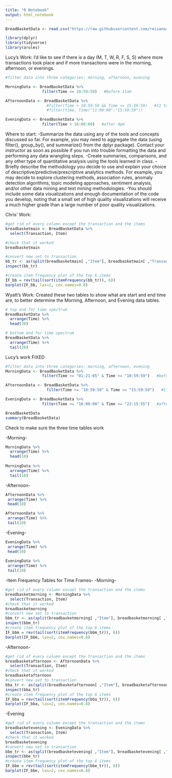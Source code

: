 ```yaml
---
title: "R Notebook"
output: html_notebook
---
```


```r
BreadBasketData <- read.csv("https://raw.githubusercontent.com/reisanar/datasets/master/BreadBasket.csv")
```


```r
library(dplyr)
library(tidyverse)
library(arules)
```

Lucy's Work:
I'd like to see if there is a day (M, T, W, R, F, S, S) where more transactions took place and if more transactions were in the morning, afternoon, or evenings.

```r
#filter data into three categories: morning, afternoon, evening

MorningData <- BreadBasketData %>% 
                filter(Time <= 10:59:59)   #before 11am

AfternoonData <- BreadBasketData %>% 
                  #filter(Time > 10:59:59 && Time <= 15:59:59)   #11 to 4pm
                  #filter(time, Time("11:00:00":"15:59:59"))

EveningData <- BreadBasketData %>% 
                filter(Time > 16:00:00)   #after 4pm
```


Where to start:
-Summarize the data using any of the tools and concepts discussed so far. For example, you may need to aggregate the data (using filter(), group_by(), and summarize() from the dplyr package). Contact your instructor as soon as possible if you run into trouble formatting the data and performing any data wrangling steps.
-Create summaries, comparisons, and any other type of quantitative analysis using the tools learned in class.
-Briefly describe the methodology you decide to use and explain your choice of descriptive/predictive/prescriptive analytics methods. For example, you may decide to explore clustering methods, association rules, anomaly detection algorithms, topic modeling approaches, sentiment analysis, and/or other data mining and text mining methodologies.
-You should include some data visualizations and enough documentation of the code you develop, noting that a small set of high quality visualizations will receive a much higher grade than a large number of poor quality visualizations.

Chris' Work:

```r
#get rid of every column except the transaction and the items
breadbasketmain <- BreadBasketData %>%
  select(Transaction, Item)

#check that it worked
breadbasketmain

#convert new set to transaction
bb_tr <- as(split(breadbasketmain[ ,"Item"], breadbasketmain[ ,"Transaction"]), "transactions")
inspect(bb_tr)

#create item frequency plot of the top 6 items
IF_bb = rev(tail(sort(itemFrequency(bb_tr)), 6))
barplot(IF_bb, las=2, cex.names=0.8)
```


Wyatt's Work:
Created these two tables to show what are start and end time are, to better determine the Morning, Afternoon, and Evening data tables.
```r
# top end for time spectrum
BreadBasketData %>%
  arrange(Time) %>%
  head(20)
```

```r
# bottom end for time spectrum
BreadBasketData %>%
  arrange(Time) %>%
  tail(20)
```

   Lucy's work FIXED
```r
#filter data into three categories: morning, afternoon, evening
MorningData <- BreadBasketData %>% 
                filter(Time >= "01:21:05" & Time <= "10:59:59")   #before 11am

AfternoonData <- BreadBasketData %>% 
                  filter(Time >= "10:59:59" & Time <= "15:59:59")   #11 to 4pm

EveningData <- BreadBasketData %>% 
                filter(Time >= "16:00:00" & Time <= "22:15:55")   #after 4pm
```

```r
BreadBasketData
summary(BreadBasketData)
```

Check to make sure the three time tables work

-Morning-
```r
MorningData %>%
  arrange(Time) %>%
  head(10)
  
MorningData %>%
  arrange(Time) %>%
  tail(10)
 ```
-Afternoon-
```r
AfternoonData %>%
 arrange(Time) %>%
 head(10)

AfternoonData %>%
 arrange(Time) %>%
 tail(10)
```
 
-Evening-
```r
EveningData %>%
 arrange(Time) %>%
 head(10)
 
EveningData %>%
 arrange(Time) %>%
 tail(10)
```

-Item Frequency Tables for Time Frames-
-Morning-
```r
#get rid of every column except the transaction and the items
breadbasketmorning <- MorningData %>%
  select(Transaction, Item)
#check that it worked
breadbasketmorning
#convert new set to transaction
bbm_tr <- as(split(breadbasketmorning[ ,"Item"], breadbasketmorning[ ,"Transaction"]), "transactions")
inspect(bbm_tr)
#create item frequency plot of the top 6 items
IF_bbm = rev(tail(sort(itemFrequency(bbm_tr)), 6))
barplot(IF_bbm, las=2, cex.names=0.8)
```

-Afternoon-
```r
#get rid of every column except the transaction and the items
breadbasketafternoon <- AfternoonData %>%
  select(Transaction, Item)
#check that it worked
breadbasketafternoon
#convert new set to transaction
bba_tr <- as(split(breadbasketafternoon[ ,"Item"], breadbasketafternoon[ ,"Transaction"]), "transactions")
inspect(bba_tr)
#create item frequency plot of the top 6 items
IF_bba = rev(tail(sort(itemFrequency(bba_tr)), 6))
barplot(IF_bba, las=2, cex.names=0.8)
```

-Evening
```r
#get rid of every column except the transaction and the items
breadbasketevening <- EveningData %>%
  select(Transaction, Item)
#check that it worked
breadbasketevening
#convert new set to transaction
bbe_tr <- as(split(breadbasketevening[ ,"Item"], breadbasketevening[ ,"Transaction"]), "transactions")
inspect(bbe_tr)
#create item frequency plot of the top 6 items
IF_bbe = rev(tail(sort(itemFrequency(bbe_tr)), 6))
barplot(IF_bbe, las=2, cex.names=0.8)
```

